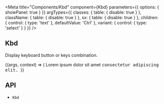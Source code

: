 


<Meta
  title="Components/Kbd"
  component={Kbd}
  parameters={{
    options: { showPanel: true }
  }}
  argTypes={{
    classes: {
      table: {
        disable: true
      }
    },
    className: {
      table: {
        disable: true
      }
    },
    sx: {
      table: {
        disable: true
      }
    },
    children: {
      control: { type: 'text' },
      defaultValue: 'Ctrl'
    },
    variant: {
      control: { type: 'select' }
    }
  }}
/>

## Kbd

Display keyboard button or keys combination.

<Canvas>
  <Story name="Demo">
    {(args, context) => (
      <Typography component="div" variant="body100">
        Lorem ipsum dolor sit amet <Kbd {...args} /> consectetur adipiscing elit.
      </Typography>
    )}
  </Story>
</Canvas>

<ArgsTable story="Demo" />

## API

<ul>
  <li>
    <LinkTo kind="components-api-kbd" story="page">
      <code>Kbd</code>
    </LinkTo>
  </li>
</ul>
